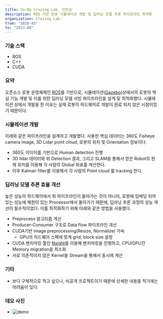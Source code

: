 ```yaml
---
title: Co-Op Crazing Lab. 인턴십
description: ROS 기반 로봇 시뮬레이션 개발 및 딥러닝 모델 추론 파이프라인 최적화
organization: Crazing Lab.
from: "2020-03"
to: "2023-08"
---
```


### 기술 스택

-   ROS
-   C++
-   CUDA

### 요약

오픈소스 로봇 운영체제인 [ROS](https://www.ros.org/)를 기반으로, 시뮬레이션([Gazebo](https://gazebosim.org/home))상에서의 로봇의 핵심 기능 개발 및 이를 위한 딥러닝 모델 서빙 파이프라인을 설계 및 최적화했다.
시뮬레이션 상에서 개발을 한 이유는 실제 로봇이 하드웨어로 개발이 완료 되지 않은 시점이었기 때문이다.

### 시뮬레이션 개발

아래와 같은 파이프라인을 설계하고 개발했다. 사용한 핵심 데이터는 360도 Fisheye camera image, 3D Lidar point cloud, 로봇의 위치 및 Orientation 정보이다.

-   360도 이미지를 기반으로 Human detection 진행
-   3D lidar 데이터와 위 Detection 결과, 그리고 SLAM을 통해서 얻은 Robot의 현재 위치를 이용해 각 사람의 Global 좌표를 계산한다.
-   이후 Kalman filter를 이용해서 각 사람의 Point cloud 를 tracking 한다.

### 딥러닝 모델 추론 효율 개선

높은 성능의 하드웨어에서 위 파이프라인이 돌아가는 것이 아니라, 로봇에 임베딩 되어있는 성능에 제한이 있는 Processor에서 돌아가기 때문에,
딥러닝 추론 과정의 성능 개선이 필수적이었다. 이를 최적화하기 위해 아래와 같은 방법을 사용했다.

-   Preprocess 알고리즘 개선
-   Producer-Consumer 구조로 Data flow 파이프라인 개선
-   CUDA기반 Image preprocessing(Resize, Normalize) 가속
    -   GPU의 하드웨어 스펙에 맞게 grid, block size 설정
-   CUDA 벤치마킹 툴인 [Nsight](https://developer.nvidia.com/nsight-systems)를 이용해 벤치마킹을 진행하고, CPU/GPU간 Memory migration을 최소화
-   서로 의존적이지 않은 Kernel을 Stream을 통해서 동시에 계산

### 기타

-   보다 구체적으로 적고 싶으나, 비공개 프로젝트이기 때문에 상세한 내용을 적기에는 어려움이 있다.

### 데모 사진

-   <Image src="/CrazingLab_01.png" alt="demo" width={600} height={600} />

